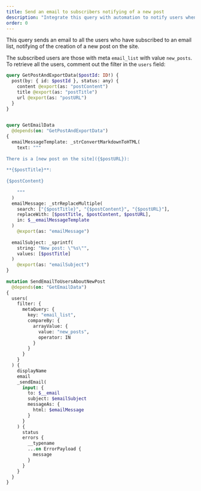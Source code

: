 ```yaml
---
title: Send an email to subscribers notifying of a new post
description: "Integrate this query with automation to notify users when there's a new post on the site"
order: 0
---
```


This query sends an email to all the users who have subscribed to an email list, notifying of the creation of a new post on the site.

The subscribed users are those with meta `email_list` with value `new_posts`. To retrieve all the users, comment out the filter in the `users` field:

```graphql
query GetPostAndExportData($postId: ID!) {
  post(by: { id: $postId }, status: any) {
    content @export(as: "postContent")
    title @export(as: "postTitle")
    url @export(as: "postURL")
  }
}

 
query GetEmailData
  @depends(on: "GetPostAndExportData")
{
  emailMessageTemplate: _strConvertMarkdownToHTML(
    text: """
 
There is a [new post on the site]({$postURL}):
 
**{$postTitle}**:
 
{$postContent}
 
    """
  )
  emailMessage: _strReplaceMultiple(
    search: ["{$postTitle}", "{$postContent}", "{$postURL}"],
    replaceWith: [$postTitle, $postContent, $postURL],
    in: $__emailMessageTemplate
  )
    @export(as: "emailMessage")
 
  emailSubject: _sprintf(
    string: "New post: \"%s\"",
    values: [$postTitle]
  )
    @export(as: "emailSubject")
}
 
mutation SendEmailToUsersAboutNewPost
  @depends(on: "GetEmailData")
{
  users(
    filter: {
      metaQuery: {
        key: "email_list",
        compareBy: {
          arrayValue: {
            value: "new_posts",
            operator: IN
          }
        }
      }
    }
  ) {
    displayName
    email
    _sendEmail(
      input: {
        to: $__email
        subject: $emailSubject
        messageAs: {
          html: $emailMessage
        }
      }
    ) {
      status
      errors {
        __typename
        ...on ErrorPayload {
          message
        }
      }
    }
  }
}
```
